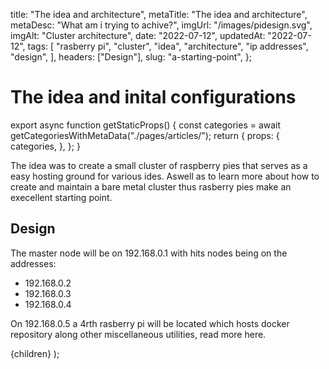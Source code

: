 
  title: "The idea and architecture",
  metaTitle: "The idea and architecture",
  metaDesc: "What am i trying to achive?",
  imgUrl: "/images/pidesign.svg",
  imgAlt: "Cluster architecture",
  date: "2022-07-12",
  updatedAt: "2022-07-12",
  tags: [
    "rasberry pi",
    "cluster",
    "idea",
    "architecture",
    "ip addresses",
    "design",
  ],
  headers: ["Design"],
  slug: "a-starting-point",
};

# The idea and inital configurations

export async function getStaticProps() {
  const categories = await getCategoriesWithMetaData("./pages/articles/");
  return {
    props: {
      categories,
    },
  };
}

The idea was to create a small cluster of raspberry pies that serves as a easy hosting ground for various ides.
Aswell as to learn more about how to create and maintain a bare metal cluster thus rasberry pies make an execellent starting point.

## Design

<ExportedImage
  src={meta.imgUrl}
  alt={meta.imgAlt}
  layout="responsive"
  width="100%"
  height="50%"
/>

The master node will be on 192.168.0.1 with hits nodes being on the addresses:

- 192.168.0.2
- 192.168.0.3
- 192.168.0.4

On 192.168.0.5 a 4rth rasberry pi will be located which hosts docker repository along other miscellaneous utilities, read more here.

  <ArticleLayout meta={meta} categories={categories}>
    {children}
  </ArticleLayout>
);
